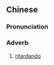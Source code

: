 {{also|渐慢}}
==Chinese==
{{zh-forms|s=渐慢}}

===Pronunciation===
{{zh-pron
|m=jiànmàn
|c=zim6 maan6
|cat=adv
}}

===Adverb===
{{zh-adv}}

# {{lb|zh|music}} [[ritardando]]